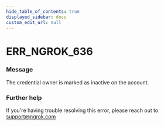 ```yaml
---
hide_table_of_contents: true
displayed_sidebar: docs
custom_edit_url: null
---
```



# ERR_NGROK_636

### Message
The credential owner is marked as inactive on the account.

### Further help
If you're having trouble resolving this error, please reach out to [support@ngrok.com](mailto:support@ngrok.com?subject=Help%20with%20ERR_NGROK_636)


<ErrorDetails error='err_ngrok_636' />
